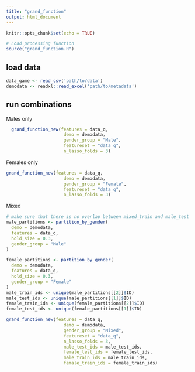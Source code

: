 ```yaml
---
title: "grand_function"
output: html_document
---
```


```r
knitr::opts_chunk$set(echo = TRUE)

# Load processing function
source("grand_function.R")

```

## load data

```r
data_game <- read_csv('path/to/data')
demodata <- readxl::read_excel('path/to/metadata')
```

## run combinations

Males only

```r
  grand_function_new(features = data_q,
                      demo = demodata,
                      gender_group = "Male",
                      featureset = "data_q",
                      n_lasso_folds = 3)

```

Females only

```r
grand_function_new(features = data_q,
                      demo = demodata,
                      gender_group = "Female",
                      featureset = "data_q",
                      n_lasso_folds = 3)
```

Mixed

```r
# make sure that there is no overlap between mixed_train and male_test and female_test
male_partitions <- partition_by_gender(
  demo = demodata,
  features = data_q,
  hold_size = 0.3,
  gender_group = "Male"
)

female_partitions <- partition_by_gender(
  demo = demodata,
  features = data_q,
  hold_size = 0.3,
  gender_group = "Female"
)
male_train_ids <- unique(male_partitions[[2]]$ID)
male_test_ids <- unique(male_partitions[[1]]$ID)
female_train_ids <- unique(female_partitions[[2]]$ID)
female_test_ids <- unique(female_partitions[[1]]$ID)

grand_function_new(features = data_q,
                      demo = demodata,
                      gender_group = "Mixed",
                      featureset = "data_q",
                      n_lasso_folds = 3,
                      male_test_ids = male_test_ids,
                      female_test_ids = female_test_ids,
                      male_train_ids = male_train_ids,
                      female_train_ids = female_train_ids)
```


